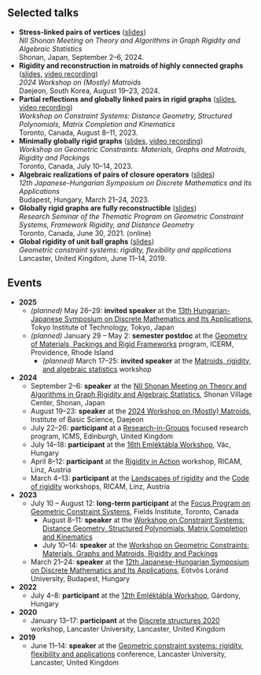 Selected talks
------


- **Stress-linked pairs of vertices** ([slides](/files/202409_shonan_longtalk.pdf){.slide-link})\
*NII Shonan Meeting on Theory and Algorithms in Graph Rigidity and Algebraic Statistics*\
Shonan, Japan, September 2--6, 2024. 
- **Rigidity and reconstruction in matroids of highly connected graphs** ([slides](/files/202408_korea.pdf){.slide-link}, [video recording](https://www.youtube.com/watch?v=qZ-FcirgGnI){.video-link})\
*2024 Workshop on (Mostly) Matroids*\
Daejeon, South Korea, August 19--23, 2024. 
- **Partial reflections and globally linked pairs in rigid graphs** ([slides](/files/202308_partialreflections.pdf){.slide-link}, [video recording](https://www.youtube.com/watch?v=wCfQJCr6HaY){.video-link})\
*Workshop on Constraint Systems: Distance Geometry, Structured Polynomials, Matrix Completion and Kinematics*\
Toronto, Canada, August 8--11, 2023. 
- **Minimally globally rigid graphs**  ([slides](/files/202307_minglobrigid.pdf){.slide-link}, [video recording](https://www.youtube.com/watch?v=hO9Qjv7-fZA){.video-link})\
*Workshop on Geometric Constraints: Materials, Graphs and Matroids, Rigidity and Packings*\
Toronto, Canada, July 10--14, 2023.
- **Algebraic realizations of pairs of closure operators** ([slides](/files/202303_jh.pdf){.slide-link})\
*12th Japanese-Hungarian Symposium on Discrete Mathematics and Its Applications*\
Budapest, Hungary, March 21--24, 2023. 
- **Globally rigid graphs are fully reconstructible** ([slides](/files/202106_fullyreconstructible.pdf){.slide-link})\
*Research Seminar of the Thematic Program on Geometric Constraint Systems, Framework Rigidity, and Distance Geometry*\
Toronto, Canada, June 30, 2021. (online) 
- **Global rigidity of unit ball graphs** ([slides](/files/201906_unitball.pdf){.slide-link})\
*Geometric constraint systems: rigidity, flexibility and applications*\
Lancaster, United Kingdom, June 11--14, 2019. 




<!---
Other talks
------


1. Rigidity and reconstruction in matroids of highly connected graphs, seminar of the Egerváry Research Group on Combinatorial Optimization, ELTE, Budapest. October 7, 2024.
1. Rigidity and reconstruction in matroids of highly connected graphs, NII Shonan Meeting on Theory and Algorithms in Graph Rigidity and Algebraic Statistics, Shonan Village Center, Japan. September 2-6, 2024. ([slides](/files/shonan_shorttalk.pdf))
6. Graph rigidity and the maximum likelihood threshold, seminar of the Egerváry Research Group on Combinatorial Optimization, ELTE, Budapest. November 8, 2021.
1. The unlabeled reconstruction problem in one dimension, seminar of the Egerváry Research Group on Combinatorial Optimization, ELTE, Budapest. September 21, 2020. (online)
7. Global rigidity of unit ball graphs, seminar of the Egerváry Research Group on Combinatorial Optimization, ELTE, Budapest. November 11, 2018.
-->

::: events

Events
------


- **2025**
    - *(planned)* May 26--29: **invited speaker** at the [13th Hungarian-Japanese Symposium on Discrete Mathematics and Its Applications](https://sites.google.com/view/hj2025/home){.event-link}, Tokyo Institute of Technology, Tokyo, Japan
    - *(planned)* January 29 -- May 2: **semester postdoc** at the [Geometry of Materials, Packings and Rigid Frameworks](https://icerm.brown.edu/programs/sp-s25){.event-link} program, ICERM, Providence, Rhode Island
        - *(planned)* March 17--25: **invited speaker** at the [Matroids, rigidity, and algebraic statistics](https://icerm.brown.edu/program/semester_program_workshop/sp-s25-w2){.event-link} workshop
- **2024**
    - September 2--6: **speaker** at the [NII Shonan Meeting on Theory and Algorithms in Graph Rigidity and Algebraic Statistics](https://shonan.nii.ac.jp/seminars/211/){.event-link}, Shonan Village Center, Shonan, Japan
    - August 19--23: **speaker** at the [2024 Workshop on (Mostly) Matroids](https://indico.ibs.re.kr/e/wmm2024){.event-link}, Institute of Basic Science, Daejeon
    - July 22--26: **participant** at a [Research-in-Groups](https://www.icms.org.uk/funding-opportunities/research-groups-rigs){.event-link} focused research program, ICMS, Edinburgh, United Kingdom
    - July 14--18: **participant** at the [16th Emléktábla Workshop](https://www.renyi.hu/~emlektab/index.html){.event-link}, Vác, Hungary
    - April 8--12: **participant** at the [Rigidity in Action](https://www.ricam.oeaw.ac.at/specsem/specsem2024/workshop3/){.event-link} workshop, RICAM, Linz, Austria
    - March 4--13: **participant** at the [Landscapes of rigidity](https://www.ricam.oeaw.ac.at/specsem/specsem2024/workshop1/){.event-link} and the [Code of rigidity](https://www.ricam.oeaw.ac.at/specsem/specsem2024/workshop2/){.event-link} workshops, RICAM, Linz, Austria
- **2023**
    - July 10 -- August 12: **long-term participant** at the [Focus Program on Geometric Constraint Systems](http://www.fields.utoronto.ca/activities/23-24/constraint){.event-link}, Fields Institute, Toronto, Canada
        - August 8--11: **speaker** at the [Workshop on Constraint Systems: Distance Geometry, Structured Polynomials, Matrix Completion and Kinematics](http://www.fields.utoronto.ca/activities/23-24/constraint-systems){.event-link}
        - July 10--14: **speaker** at the [Workshop on Geometric Constraints: Materials, Graphs and Matroids, Rigidity and Packings](http://www.fields.utoronto.ca/activities/23-24/constraint-materials){.event-link}
    - March 21--24: **speaker** at the [12th Japanese-Hungarian Symposium on Discrete Mathematics and Its Applications](https://cs.bme.hu/~jh2023/){.event-link}, Eötvös Loránd University, Budapest, Hungary
- **2022**
    - July 4--8: **participant** at the [12th Emléktábla Workshop](https://www.renyi.hu/~emlektab/1112th_emlektabla.html){.event-link}, Gárdony, Hungary
- **2020**
    - January 13--17: **participant** at the [Discrete structures 2020](https://www.lancaster.ac.uk/maths/discrete-structures-2020/){.event-link} workshop, Lancaster University, Lancaster, United Kingdom
- **2019**
    - June 11--14: **speaker** at the [Geometric constraint systems: rigidity, flexibility and applications](https://www.lancaster.ac.uk/maths/research/conferences/previous-conferences/geometric-constraint-systems-2019/){.event-link} conference, Lancaster University, Lancaster, United Kingdom

:::